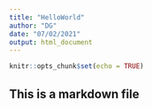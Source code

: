 ```yaml
---
title: "HelloWorld"
author: "DG"
date: "07/02/2021"
output: html_document
---
```


```r
knitr::opts_chunk$set(echo = TRUE)
```

## This is a markdown file